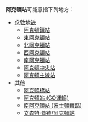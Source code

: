 {{noteTA
|T=zh-tw:阿克頓車站;zh-cn:阿克顿站; zh-hk:阿克頓站;
|1=zh-tw:阿克頓車站;zh-cn:阿克顿站; zh-hk:阿克頓站;
}}
'''阿克頓站'''可能意指下列地方：

* [[伦敦地铁|伦敦地铁]]
** [[阿克頓鎮站|阿克頓鎮站]]
** [[東阿克頓站|東阿克頓站]]
** [[北阿克頓站|北阿克頓站]]
** [[西阿克頓站|西阿克頓站]]
** [[南阿克頓站|南阿克頓站]]
** [[阿克頓中央站|阿克頓中央站]]
** [[阿克頓主線站|阿克頓主線站]]
* 其他
** [[阿克頓橋站|阿克頓橋站]]
** [[阿克頓站_(GO運輸)|阿克頓站 (GO運輸)]]
** [[南阿克頓站_(波士頓鐵路)|南阿克頓站 (波士頓鐵路)]]
** [[文森特‧蓋德/阿克頓站|文森特‧蓋德/阿克頓站]]

{{disambig|Cat=四字車站名消歧義}}
